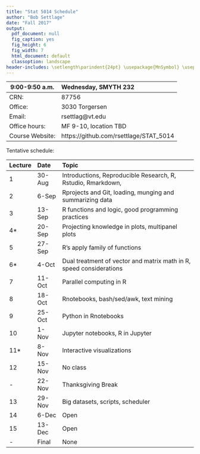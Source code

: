 ```yaml
---
title: "Stat 5014 Schedule"
author: "Bob Settlage"
date: "Fall 2017"
output:
  pdf_document: null
  fig_caption: yes
  fig_height: 6
  fig_width: 7
  html_document: default
  classoption: landscape
header-includes: \setlength\parindent{24pt} \usepackage{MnSymbol} \usepackage{mathrsfs}
---
```

  
  

9:00-9:50 a.m.  Wednesday, SMYTH 232
--------------  ---------------------------------------
CRN:            87756
Office:         3030 Torgersen
Email:          rsettlag@vt.edu
Office hours:   MF 9-10, location TBD
Course Website: https://github.com/rsettlage/STAT_5014
--------------  ---------------------------------------

Tentative schedule:

Lecture Date    Topic
------- ------  ------------------------------------------------------------------ 
1       30-Aug  Introductions, Reproducible Research, R, Rstudio, Rmarkdown, \LaTeX
2	    6-Sep   Rprojects and Git, loading, munging and summarizing data
3	    13-Sep  R functions and logic, good programming practices
4*	    20-Sep  Projecting knowledge in plots, multipanel plots
5	    27-Sep  R's apply family of functions
6*	    4-Oct   Dual treatment of vector and matrix math in R, speed considerations
7	    11-Oct  Parallel computing in R
8	    18-Oct  Rnotebooks, bash/sed/awk, text mining
9	    25-Oct  Python in Rnotebooks
10	    1-Nov   Jupyter notebooks, R in Jupyter
11*	    8-Nov   Interactive visualizations
12	    15-Nov  No class
-	    22-Nov  Thanksgiving Break
13	    29-Nov  Big datasets, scripts, scheduler
14	    6-Dec   Open
15	    13-Dec  Open
-       Final   None
------- ------  ------------------------------------------------------------------

